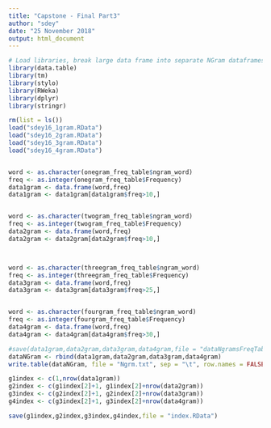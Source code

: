 ---
title: "Capstone - Final Part3"
author: "sdey"
date: "25 November 2018"
output: html_document
---

```{r}
# Load libraries, break large data frame into separate NGram dataframes
library(data.table)
library(tm)
library(stylo)
library(RWeka)
library(dplyr)
library(stringr)

rm(list = ls())
load("sdey16_1gram.RData")
load("sdey16_2gram.RData")
load("sdey16_3gram.RData")
load("sdey16_4gram.RData")


word <- as.character(onegram_freq_table$ngram_word)
freq <- as.integer(onegram_freq_table$Frequency)
data1gram <- data.frame(word,freq)
data1gram <- data1gram[data1gram$freq>10,]


word <- as.character(twogram_freq_table$ngram_word)
freq <- as.integer(twogram_freq_table$Frequency)
data2gram <- data.frame(word,freq)
data2gram <- data2gram[data2gram$freq>10,]



word <- as.character(threegram_freq_table$ngram_word)
freq <- as.integer(threegram_freq_table$Frequency)
data3gram <- data.frame(word,freq)
data3gram <- data3gram[data3gram$freq>25,]


word <- as.character(fourgram_freq_table$ngram_word)
freq <- as.integer(fourgram_freq_table$Frequency)
data4gram <- data.frame(word,freq)
data4gram <- data4gram[data4gram$freq>30,]

#save(data1gram,data2gram,data3gram,data4gram,file = "dataNgramsFreqTable.RData")
dataNGram <- rbind(data1gram,data2gram,data3gram,data4gram)
write.table(dataNGram, file = "Ngrm.txt", sep = "\t", row.names = FALSE)

g1index <- c(1,nrow(data1gram))
g2index <- c(g1index[2]+1, g1index[2]+nrow(data2gram))
g3index <- c(g2index[2]+1, g2index[2]+nrow(data3gram))
g4index <- c(g3index[2]+1, g3index[2]+nrow(data4gram))

save(g1index,g2index,g3index,g4index,file = "index.RData")


```

